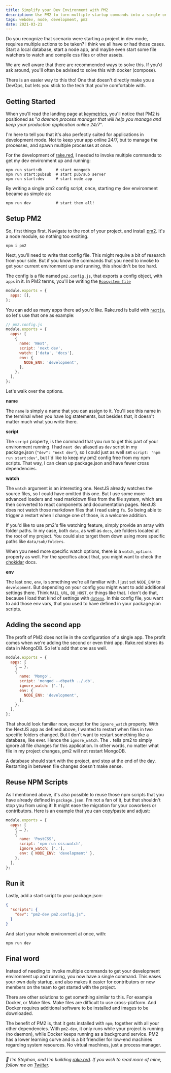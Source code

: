 ```yaml
---
title: Simplify your Dev Environment with PM2
description: Use PM2 to turn multiple startup commands into a single one.
tags: webdev, node, development, pm2
date: 2021-03-21
---
```


Do you recognize that scenario were starting a project in dev mode, requires multiple actions to be taken? I think we all have or had those cases. Start a local database, start a node app, and maybe even start some file watchers to watch and compile css files or other assets.

We are well aware that there are recommended ways to solve this. If you'd ask around, you'll often be advised to solve this with docker (compose).

There is an easier way to this tho! One that doesn't directly make you a DevOps, but lets you stick to the tech that you're comfortable with. 

## Getting Started

When you'll read the landing page at [keymetrics][keymetrics], you'll notice that PM2 is positioned as "*a daemon process manager that will help you manage and keep your production application online 24/7*".

I'm here to tell you that it's also perfectly suited for applications in development mode. Not to keep your app online 24/7, but to manage the processes, and spawn multiple processes at once.

For the development of [rake.red][rake.red], I needed to invoke multiple commands to get my dev environment up and running:

```shell
npm run start:db      # start mongodb
npm run start:pubsub  # start pub/sub server
npm run start:dev     # start node app
```

By writing a single pm2 config script, once, starting my dev environment became as simple as:

```shell
npm run dev           # start them all!
```

## Setup PM2

So, first things first. Navigate to the root of your project, and install [pm2](http://npmjs.com/pm2). It's a node module, so nothing too exciting.

```shell
npm i pm2
```

Next, you'll need to write that config file. This might require a bit of research from your side. But if you know the commands that you need to invoke to get your current environment up and running, this shouldn't be too hard.

The config is a file named `pm2.config.js`, that exports a config object, with `apps` in it. In PM2 terms, you'll be writing the [`Ecosystem file`][ecosystem]

```js
module.exports = {
  apps: [],
};
```

You can add as many apps there ad you'd like. Rake.red is build with [`nextjs`][nextjs], so let's use that one as example:

```js
// pm2.config.js
module.exports = {
  apps: [
    {
      name: 'Next',
      script: 'next dev',
      watch: ['data', 'docs'],
      env: {
        NODE_ENV: 'development',
      },
    },
  ],
};
```

Let's walk over the options.

**name**

The `name` is simply a name that you can assign to it. You'll see this name in the terminal when you have log statements, but besides that, it doesn't matter much what you write there. 

**script**

The `script` property, is the command that you run to get this part of your environment running. I had `next dev` aliased as `dev` script in my package.json (`"dev": "next dev"`), so I could just as well set `script: 'npm run start:dev'`, but I'd like to keep my pm2 config free from my npm scripts. That way, I can clean up package.json and have fewer cross dependencies.

**watch**

The `watch` argument is an interesting one. NextJS already watches the source files, so I could have omitted this one. But I use some more advanced loaders and read markdown files from the file system, which are then converted to react components and documentation pages. NextJS does not watch those markdown files that I read using `fs`. So being able to trigger a restart when I change one of those, is a welcome addition. 

If you'd like to use pm2's file watching feature, simply provide an array with folder paths. In my case, both `data`, as well as `docs`, are folders located at the root of my project. You could also target them down using more specific paths like `data/sub/folders`.

When you need more specific watch options, there is a `watch_options` property as well. For the specifics about that, you might want to check the [chokidar][chokidar] docs.

**env**

The last one, `env`, is something we're all familiar with. I just set `NODE_ENV` to `development`. But depending on your config you might want to add additional settings there. Think `MAIL_URL`, `DB_HOST`, or things like that. I don't do that, because I load that kind of settings with [`dotenv`](npmjs.com/dotenv). In this config file, you want to add those env vars, that you used to have defined in your package.json scripts.

## Adding the second app

The profit of PM2 does not lie in the configuration of a single app. The profit comes when we're adding the second or even third app. Rake.red stores its data in MongoDB. So let's add that one ass well.

```js
module.exports = {
  apps: [
    { … },
    {
      name: 'Mongo',
      script: 'mongod --dbpath ../.db',
      ignore_watch: ['.'],
      env: {
        NODE_ENV: 'development',
      },
    },
  ],
};
```

That should look familiar now, except for the `ignore_watch` property. With the NextJS app as defined above, I wanted to restart when files in two specific folders changed. But I don't want to restart something like a database, like ever. Hence the `ignore_watch`. The `.` tells pm2 to simply ignore all file changes for this application. In other words, no matter what file in my project changes, pm2 will not restart MongoDB. 

A database should start with the project, and stop at the end of the day. Restarting in between file changes doesn't make sense.

## Reuse NPM Scripts

As I mentioned above, it's also possible to reuse those npm scripts that you have already defined in `package.json`. I'm not a fan of it, but that shouldn't stop you from using it! It might ease the migration for your coworkers or contributors. Here is an example that you can copy/paste and adjust:

```js
module.exports = {
  apps: [
    { … },
    {
      name: 'PostCSS',
      script: 'npm run css:watch',
      ignore_watch: ['.'],
      env: { NODE_ENV: 'development' },
    },
  ],
};
```

## Run it

Lastly, add a start script to your package.json:

```json
{
  "scripts": {
    "dev": "pm2-dev pm2.config.js",
  }
}
```

And start your whole environment at once, with:

```shell
npm run dev
```

## Final word

Instead of needing to invoke multiple commands to get your development environment up and running, you now have a single command. This eases your own daily startup, and also makes it easier for contributors or new members on the team to get started with the project.

There are other solutions to get something similar to this. For example Docker, or Make files. Make files are difficult to use cross-platform. And Docker requires additional software to be installed and images to be downloaded.

The benefit of PM2 is, that it gets installed with `npm`, together with all your other dependencies. With `pm2-dev`, it only runs while your project is running (no daemon), while Docker keeps running as a background service. PM2 has a lower learning curve and is a bit friendlier for low-end machines regarding system resources. No virtual machines, just a process manager.

--- 

_:wave: I'm Stephan, and I'm building [rake.red](http://rake.red). If you wish to read more of mine, follow me on [Twitter](https://twitter.com/meijer_s)._


[rake.red]: https://rake.red
[keymetrics]: https://pm2.keymetrics.io/
[ecosystem]: https://pm2.keymetrics.io/docs/usage/application-declaration/#ecosystem-file
[nextjs]: https://nextjs.org
[chokidar]: https://github.com/paulmillr/chokidar